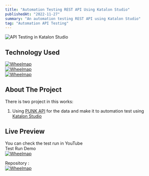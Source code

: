 ```yaml
---
title: "Automation Testing REST API Using Katalon Studio"
publishedAt: "2022-11-27"
summary: "An automation testing REST API using Katalon Studio"
tag: "Automation API Testing"
---
```


![API Testing in Katalon Studio](/apiKatalon.jpg)

## Technology Used

[![Wheelmap](https://img.shields.io/badge/json-5E5C5C?style=for-the-badge&logo=json&logoColor=white)](https://jsonpathfinder.com/)<br/>
[![Wheelmap](https://img.shields.io/badge/Postman-FF6C37?style=for-the-badge&logo=Postman&logoColor=white)](https://www.postman.com/)<br/>
[![Wheelmap](https://img.shields.io/badge/apache%20Groovy-4298B8?style=for-the-badge&logo=apachegroovy&logoColor=white)](https://groovy-lang.org/)

## About The Project

There is two project in this works:

1. Using [PUNK API](https://punkapi.com/documentation/v2) for the data and make it to automation test using [Katalon Studio](https://katalon.com/)

## Live Preview

You can check the test run in YouTube<br/>
Test Run Demo<br/>
[![Wheelmap](https://img.shields.io/badge/YouTube-FF0000?style=for-the-badge&logo=youtube&logoColor=white)](https://youtu.be/liHGX1Ylkf0)

Repository :<br/>
[![Wheelmap](https://img.shields.io/badge/GitHub-100000?style=for-the-badge&logo=github&logoColor=white)](https://github.com/restufff/selenium_automation_testing_web)
